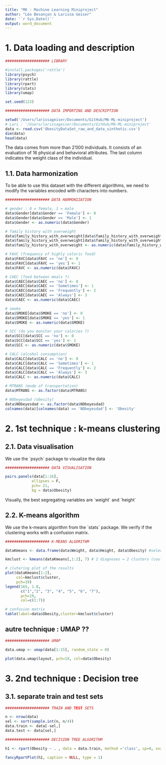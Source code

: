 ```yaml
---
title: "M6 : Machine Learning Miniproject"
author: "Léo Besançon & Larissa Geiser"
date: '`r Sys.Date()`'
output: word_document
---
```


# 1. Data loading and description

```r
#################### LIBRARY 

#install.packages('rattle')
library(psych)
library(rattle)
library(rpart)
library(stats)
library(umap)

set.seed(123)
```

```r
#################### DATA IMPORTING AND DESCRIPTION

setwd('/Users/larissageiser/Documents/GitHub/M6-ML-miniproject') 
# Lari : '/Users/larissageiser/Documents/GitHub/M6-ML-miniproject'
data <- read.csv('ObesityDataSet_raw_and_data_sinthetic.csv')
dim(data)
head(data)
```
The data comes from more than 2'000 individuals. It consists of an evaluation of 16 physical and behavioral attributes. The last column indicates the weight class of the individual.

## 1.1. Data harmonization

To be able to use this dataset with the different algorithms, we need to modify the variables encoded with characters into numbers.

```r
#################### DATA HARMONIZATION

# gender : 0 = female, 1 = male
data$Gender[data$Gender == 'Female'] <- 0
data$Gender[data$Gender == 'Male'] <- 1
data$Gender <- as.numeric(data$Gender)

# family history with overweight
data$family_history_with_overweight[data$family_history_with_overweight == 'no'] <- 0
data$family_history_with_overweight[data$family_history_with_overweight == 'yes'] <- 1
data$family_history_with_overweight <- as.numeric(data$family_history_with_overweight)

# FAVC (frequency of highly caloric food)
data$FAVC[data$FAVC == 'no'] <- 0
data$FAVC[data$FAVC == 'yes'] <- 1
data$FAVC <- as.numeric(data$FAVC)

# CAEC (food between meals ?)
data$CAEC[data$CAEC == 'no'] <- 0
data$CAEC[data$CAEC == 'Sometimes'] <- 1
data$CAEC[data$CAEC == 'Frequently'] <- 2
data$CAEC[data$CAEC == 'Always'] <- 3
data$CAEC <- as.numeric(data$CAEC)

# smoke
data$SMOKE[data$SMOKE == 'no'] <- 0
data$SMOKE[data$SMOKE == 'yes'] <- 1
data$SMOKE <- as.numeric(data$SMOKE)

# SCC (do you monitor your calories ?)
data$SCC[data$SCC == 'no'] <- 0
data$SCC[data$SCC == 'yes'] <- 1
data$SCC <- as.numeric(data$SMOKE)

# CALC (alcohol consumption)
data$CALC[data$CALC == 'no'] <- 0
data$CALC[data$CALC == 'Sometimes'] <- 1
data$CALC[data$CALC == 'Frequently'] <- 2
data$CALC[data$CALC == 'Always'] <- 3
data$CALC <- as.numeric(data$CALC)

# MTRANS (mode of transportation)
data$MTRANS <- as.factor(data$MTRANS)

# NObeyesdad (obesity)
data$NObeyesdad <- as.factor(data$NObeyesdad)
colnames(data)[colnames(data) == 'NObeyesdad'] <- 'Obesity'

`````````


# 2. 1st technique : k-means clustering

## 2.1. Data visualisation

We use the ´psych´ package to visualize the data

```r
#################### DATA VISUALISATION

pairs.panels(data[1:16],
            ellipses = F,
            pch= 21,
            bg = data$Obesity)

```
Visually, the best segregating variables are ´weight´ and ´height´


## 2.2. K-means algorithm
We use the k-means algorithm from the ´stats´ package. We verify if the clustering works with a confusion matrix. 

```r
#################### K-MEANS ALGORITHM

dataKmeans <- data.frame(data$Weight, data$Height, data$Obesity) #selecting "best" segregating variables

kmclust <- kmeans(dataKmeans[,1:2], 7) # 2 diagnoses = 2 clusters (could be guessed with sum of squares)

# clutering plot of the results
plot(dataKmeans[1:2], 
     col=kmclust$cluster, 
     pch=19)
legend(165, 1.8, 
       c("1","2", "3", "4", "5", "6", "7"),
       pch=19, 
       col=c(1:7))

# confusion matrix
table(label=data$Obesity,cluster=kmclust$cluster)

```


## autre technique : UMAP ??

```r
#################### UMAP

data.umap <- umap(data[1:15], random_state = 0)

plot(data.umap$layout, pch=19, col=data$Obesity)

```


# 3. 2nd technique : Decision tree

## 3.1. separate train and test sets

```r
#################### TRAIN AND TEST SETS

n <- nrow(data)
sel <- sort(sample.int(n, n/4))
data.train <- data[-sel,]
data.test <- data[sel,]

```

```r
#################### DECISION TREE ALGORITHM

h1 <- rpart(Obesity ~ . , data = data.train, method ='class', cp=0, xval=500)

fancyRpartPlot(h1, caption = NULL, type = 1)

```


